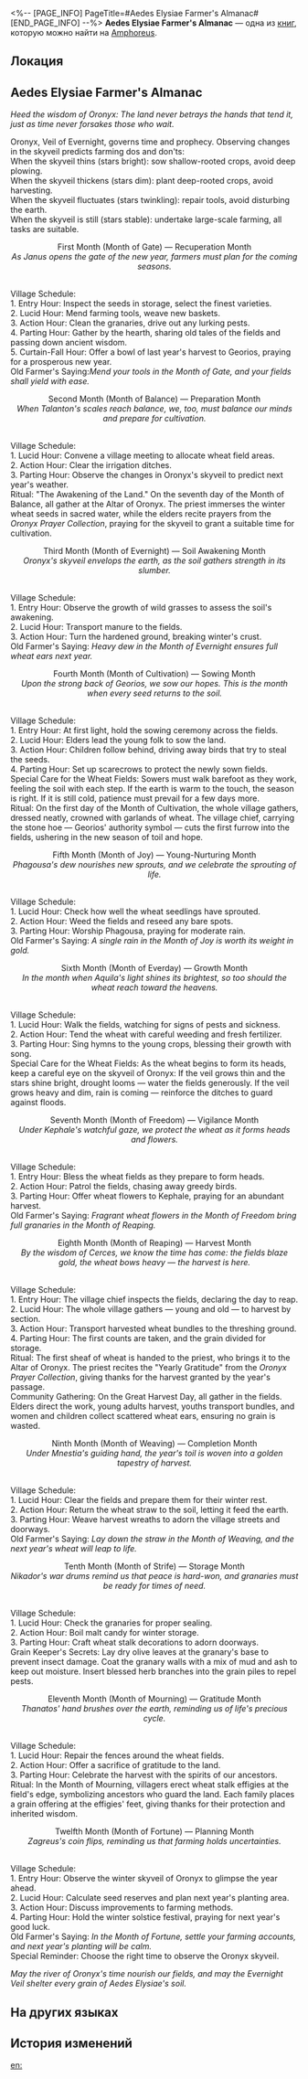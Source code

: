 <%-- [PAGE_INFO]
PageTitle=#Aedes Elysiae Farmer's Almanac#
[END_PAGE_INFO] --%>
{{Дополнить}}
{{Книга Инфобокс
|id           = 567
|partIds      = 190896
|Название     = 
|Изображение  = Предмет Книга Амфореус 1.png
|Мир          = Amphoreus
|Томов        = 1
|Автор        = <!--нужно добавить-->
|Описание     = An ancient manual with a cover woven from wheat straw. Its edges are worn and weathered, and the body stained with soil and plant sap.
|Том1         = {{tx}}
|Источник1    = {{tx|Отсутствует источник}}
|Персонажи    = Aquila; Cerces; Georios; Janus; Kephale; Mnestia; Nikador; Oronyx; Phagousa; Talanton; Thanatos; Zagreus
|Фракции      = 
}}
'''Aedes Elysiae Farmer's Almanac''' — одна из [[Книги|книг]], которую можно найти на [[Amphoreus]].

==Локация==
{{Отметка карты|<!--название карты-->|<!--id отметки-->}}

==Aedes Elysiae Farmer's Almanac==
''Heed the wisdom of Oronyx: The land never betrays the hands that tend it, just as time never forsakes those who wait.''

Oronyx, Veil of Evernight, governs time and prophecy. Observing changes in the skyveil predicts farming dos and don'ts:<br />
When the skyveil thins (stars bright): sow shallow-rooted crops, avoid deep plowing.<br />
When the skyveil thickens (stars dim): plant deep-rooted crops, avoid harvesting.<br />
When the skyveil fluctuates (stars twinkling): repair tools, avoid disturbing the earth.<br />
When the skyveil is still (stars stable): undertake large-scale farming, all tasks are suitable.

<div align="center">First Month (Month of Gate) &mdash; Recuperation Month<br />
''As Janus opens the gate of the new year, farmers must plan for the coming seasons.''</div><br />Village Schedule:<br />
1. Entry Hour: Inspect the seeds in storage, select the finest varieties.<br />
2. Lucid Hour: Mend farming tools, weave new baskets.<br />
3. Action Hour: Clean the granaries, drive out any lurking pests.<br />
4. Parting Hour: Gather by the hearth, sharing old tales of the fields and passing down ancient wisdom.<br />
5. Curtain-Fall Hour: Offer a bowl of last year's harvest to Georios, praying for a prosperous new year.<br />
Old Farmer's Saying:'' Mend your tools in the Month of Gate, and your fields shall yield with ease.''

<div align="center">Second Month (Month of Balance) &mdash; Preparation Month<br />
''When Talanton's scales reach balance, we, too, must balance our minds and prepare for cultivation.''</div><br />Village Schedule:<br />
1. Lucid Hour: Convene a village meeting to allocate wheat field areas.<br />
2. Action Hour: Clear the irrigation ditches.<br />
3. Parting Hour: Observe the changes in Oronyx's skyveil to predict next year's weather.<br />
Ritual: "The Awakening of the Land." On the seventh day of the Month of Balance, all gather at the Altar of Oronyx. The priest immerses the winter wheat seeds in sacred water, while the elders recite prayers from the ''Oronyx Prayer Collection'', praying for the skyveil to grant a suitable time for cultivation.

<div align="center">Third Month (Month of Evernight) &mdash; Soil Awakening Month<br />
''Oronyx's skyveil envelops the earth, as the soil gathers strength in its slumber.''</div><br />Village Schedule:<br />
1. Entry Hour: Observe the growth of wild grasses to assess the soil's awakening.<br />
2. Lucid Hour: Transport manure to the fields.<br />
3. Action Hour: Turn the hardened ground, breaking winter's crust.<br />
Old Farmer's Saying: ''Heavy dew in the Month of Evernight ensures full wheat ears next year.''

<div align="center">Fourth Month (Month of Cultivation) &mdash; Sowing Month<br />
''Upon the strong back of Georios, we sow our hopes. This is the month when every seed returns to the soil.''</div><br />Village Schedule:<br />
1. Entry Hour: At first light, hold the sowing ceremony across the fields.<br />
2. Lucid Hour: Elders lead the young folk to sow the land.<br />
3. Action Hour: Children follow behind, driving away birds that try to steal the seeds.<br />
4. Parting Hour: Set up scarecrows to protect the newly sown fields.<br />
Special Care for the Wheat Fields: Sowers must walk barefoot as they work, feeling the soil with each step. If the earth is warm to the touch, the season is right. If it is still cold, patience must prevail for a few days more.<br />
Ritual: On the first day of the Month of Cultivation, the whole village gathers, dressed neatly, crowned with garlands of wheat. The village chief, carrying the stone hoe &mdash; Georios' authority symbol &mdash; cuts the first furrow into the fields, ushering in the new season of toil and hope.

<div align="center">Fifth Month (Month of Joy) &mdash; Young-Nurturing Month<br />
''Phagousa's dew nourishes new sprouts, and we celebrate the sprouting of life.''</div><br />Village Schedule:<br />
1. Lucid Hour: Check how well the wheat seedlings have sprouted.<br />
2. Action Hour: Weed the fields and reseed any bare spots.<br />
3. Parting Hour: Worship Phagousa, praying for moderate rain.<br />
Old Farmer's Saying: ''A single rain in the Month of Joy is worth its weight in gold.''

<div align="center">Sixth Month (Month of Everday) &mdash; Growth Month<br />
''In the month when Aquila's light shines its brightest, so too should the wheat reach toward the heavens.''</div><br />Village Schedule:<br />
1. Lucid Hour: Walk the fields, watching for signs of pests and sickness.<br />
2. Action Hour: Tend the wheat with careful weeding and fresh fertilizer.<br />
3. Parting Hour: Sing hymns to the young crops, blessing their growth with song.<br />
Special Care for the Wheat Fields: As the wheat begins to form its heads, keep a careful eye on the skyveil of Oronyx: If the veil grows thin and the stars shine bright, drought looms &mdash; water the fields generously. If the veil grows heavy and dim, rain is coming &mdash; reinforce the ditches to guard against floods.

<div align="center">Seventh Month (Month of Freedom) &mdash; Vigilance Month<br />
''Under Kephale's watchful gaze, we protect the wheat as it forms heads and flowers.''</div><br />Village Schedule:<br />
1. Entry Hour: Bless the wheat fields as they prepare to form heads.<br />
2. Action Hour: Patrol the fields, chasing away greedy birds.<br />
3. Parting Hour: Offer wheat flowers to Kephale, praying for an abundant harvest.<br />
Old Farmer's Saying: ''Fragrant wheat flowers in the Month of Freedom bring full granaries in the Month of Reaping.''

<div align="center">Eighth Month (Month of Reaping) &mdash; Harvest Month<br />
''By the wisdom of Cerces, we know the time has come: the fields blaze gold, the wheat bows heavy &mdash; the harvest is here.''</div><br />Village Schedule:<br />
1. Entry Hour: The village chief inspects the fields, declaring the day to reap.<br />
2. Lucid Hour: The whole village gathers &mdash; young and old &mdash; to harvest by section.<br />
3. Action Hour: Transport harvested wheat bundles to the threshing ground.<br />
4. Parting Hour: The first counts are taken, and the grain divided for storage.<br />
Ritual: The first sheaf of wheat is handed to the priest, who brings it to the Altar of Oronyx. The priest recites the "Yearly Gratitude" from the ''Oronyx Prayer Collection'', giving thanks for the harvest granted by the year's passage.<br />
Community Gathering: On the Great Harvest Day, all gather in the fields. Elders direct the work, young adults harvest, youths transport bundles, and women and children collect scattered wheat ears, ensuring no grain is wasted.

<div align="center">Ninth Month (Month of Weaving) &mdash; Completion Month<br />
''Under Mnestia's guiding hand, the year's toil is woven into a golden tapestry of harvest.''</div><br />Village Schedule:<br />
1. Lucid Hour: Clear the fields and prepare them for their winter rest.<br />
2. Action Hour: Return the wheat straw to the soil, letting it feed the earth.<br />
3. Parting Hour: Weave harvest wreaths to adorn the village streets and doorways.<br />
Old Farmer's Saying: ''Lay down the straw in the Month of Weaving, and the next year's wheat will leap to life.''

<div align="center">Tenth Month (Month of Strife) &mdash; Storage Month<br />
''Nikador's war drums remind us that peace is hard-won, and granaries must be ready for times of need.''</div><br />Village Schedule:<br />
1. Lucid Hour: Check the granaries for proper sealing.<br />
2. Action Hour: Boil malt candy for winter storage.<br />
3. Parting Hour: Craft wheat stalk decorations to adorn doorways.<br />
Grain Keeper's Secrets: Lay dry olive leaves at the granary's base to prevent insect damage. Coat the granary walls with a mix of mud and ash to keep out moisture. Insert blessed herb branches into the grain piles to repel pests.

<div align="center">Eleventh Month (Month of Mourning) &mdash; Gratitude Month<br />
''Thanatos' hand brushes over the earth, reminding us of life's precious cycle.''</div><br />Village Schedule:<br />
1. Lucid Hour: Repair the fences around the wheat fields.<br />
2. Action Hour: Offer a sacrifice of gratitude to the land.<br />
3. Parting Hour: Celebrate the harvest with the spirits of our ancestors.<br />
Ritual: In the Month of Mourning, villagers erect wheat stalk effigies at the field's edge, symbolizing ancestors who guard the land. Each family places a grain offering at the effigies' feet, giving thanks for their protection and inherited wisdom.

<div align="center">Twelfth Month (Month of Fortune) &mdash; Planning Month<br />
''Zagreus's coin flips, reminding us that farming holds uncertainties.''</div><br />Village Schedule:<br />
1. Entry Hour: Observe the winter skyveil of Oronyx to glimpse the year ahead.<br />
2. Lucid Hour: Calculate seed reserves and plan next year's planting area.<br />
3. Action Hour: Discuss improvements to farming methods.<br />
4. Parting Hour: Hold the winter solstice festival, praying for next year's good luck.<br />
Old Farmer's Saying: ''In the Month of Fortune, settle your farming accounts, and next year's planting will be calm.''<br />
Special Reminder: Choose the right time to observe the Oronyx skyveil.

''May the river of Oronyx's time nourish our fields, and may the Evernight Veil shelter every grain of Aedes Elysiae's soil.''

==На других языках==
{{На других языках
|en   = Aedes Elysiae Farmer's Almanac
|zhs  = 哀丽秘榭农事历
|zht  = 哀麗秘榭農事曆
|ja   = エリュシオン農事暦
|ko   = 엘리사이 에데스 농사력
|es   = Almanaque del granjero de Elisios
|fr   = Calendrier du fermier de l'Élysée mystérieuse
|ru   = Сельскохозяйственный календарь Элизии Эйдес
|th   = ปฏิทินการเกษตรของ Elysiae
|vi   = Lịch Đồng Áng Của Aedes Elysiae
|de   = Almanach eines Bauern aus Aedes Elysiae
|id   = Jurnal Pertanian Aedes Elysiae
|pt   = Almanaque dos Fazendeiros de Aedes Elysiae
}}

==История изменений==
{{История изменений|3.5}}

[[en:]]